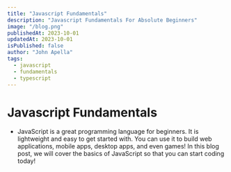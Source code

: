 ```yaml
---
title: "Javascript Fundamentals"
description: "Javascript Fundamentals For Absolute Beginners"
image: "/blog.png"
publishedAt: 2023-10-01
updatedAt: 2023-10-01
isPublished: false
author: "John Apella"
tags:
  - javascript
  - fundamentals
  - typescript
---
```


# Javascript Fundamentals

- JavaScript is a great programming language for beginners. It is lightweight and easy to get started with. You can use it to build web applications, mobile apps, desktop apps, and even games! In this blog post, we will cover the basics of JavaScript so that you can start coding today!
